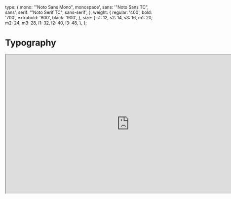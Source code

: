 
<Meta title="Typography" />

  type: {
    mono: '"Noto Sans Mono", monospace',
    sans: '"Noto Sans TC", sans',
    serif: '"Noto Serif TC", sans-serif',
  },
  weight: {
    regular: '400',
    bold: '700',
    extrabold: '800',
    black: '900',
  },
  size: {
    s1: 12,
    s2: 14,
    s3: 16,
    m1: 20,
    m2: 24,
    m3: 28,
    l1: 32,
    l2: 40,
    l3: 48,
  },
};


# Typography

<iframe
	width="800"
	height="450"
	src="https://www.figma.com/embed?embed_host=share&url=https%3A%2F%2Fwww.figma.com%2Ffile%2FytEIsjZoaeRlY4f6IxxEps%2FBroom%3Ftype%3Ddesign%26node-id%3D34%253A51%26mode%3Ddesign%26t%3Dspjtc1R70pDLke8J-1"
	allowfullscreen
/>

## Font Mono


<iframe
	width="800"
	height="450"
	src="https://www.figma.com/embed?embed_host=share&url=https%3A%2F%2Fwww.figma.com%2Ffile%2FytEIsjZoaeRlY4f6IxxEps%2FBroom%3Ftype%3Ddesign%26node-id%3D48%253A52%26mode%3Ddesign%26t%3Dspjtc1R70pDLke8J-1"
	allowfullscreen
/>

### Weights

<iframe
	width="800"
	height="450"
	src="https://www.figma.com/embed?embed_host=share&url=https%3A%2F%2Fwww.figma.com%2Ffile%2FytEIsjZoaeRlY4f6IxxEps%2FBroom%3Ftype%3Ddesign%26node-id%3D23%253A3%26mode%3Ddesign%26t%3Dspjtc1R70pDLke8J-1"
	allowfullscreen
/>


<Typeset
  fontSizes={[
    Number(typography.size.s1),
    Number(typography.size.s2),
    Number(typography.size.s3),
    Number(typography.size.m1),
    Number(typography.size.m2),
    Number(typography.size.m3),
    Number(typography.size.l1),
    Number(typography.size.l2),
    Number(typography.size.l3),
  ]}
  fontWeight={typography.weight.black}
  sampleText={SAMPLE_TEXT}
  fontFamily={typography.type.primary}
/>
